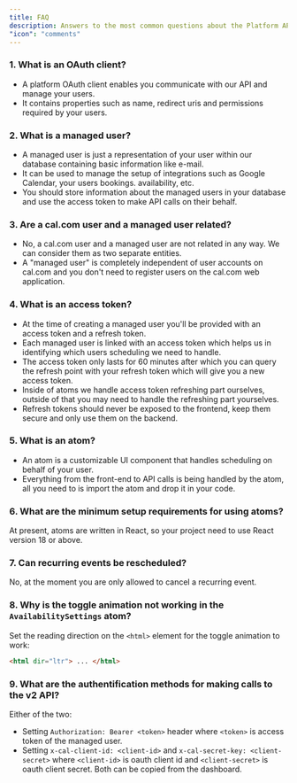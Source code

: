 ```yaml
---
title: FAQ
description: Answers to the most common questions about the Platform API and atoms.
"icon": "comments"
---
```

### 1. What is an OAuth client?
-  A platform OAuth client enables you communicate with our API and manage your users.
-  It contains properties such as name, redirect uris and permissions required by your users.

### 2. What is a managed user?
- A managed user is just a representation of your user within our database containing basic information like e-mail.
- It can be used to manage the setup of integrations such as Google Calendar, your users bookings. availability, etc.
- You should store information about the managed users in your database and use the access token to make API calls on their behalf.

### 3. Are a cal.com user and a managed user related?
- No, a cal.com user and a managed user are not related in any way. We can consider them as two separate entities.
- A "managed user" is completely independent of user accounts on cal.com and you don't need to register users on the cal.com web application.

### 4. What is an access token?
- At the time of creating a managed user you'll be provided with an access token and a refresh token.
- Each managed user is linked with an access token which helps us in identifying which users scheduling we need to handle.
- The access token only lasts for 60 minutes after which you can query the refresh point with your refresh token which will give you a new access token.
- Inside of atoms we handle access token refreshing part ourselves, outside of that you may need to handle the refreshing part yourselves.
- Refresh tokens should never be exposed to the frontend, keep them secure and only use them on the backend.

### 5. What is an atom?
- An atom is a customizable UI component that handles scheduling on behalf of your user.
- Everything from the front-end to API calls is being handled by the atom, all you need to is import the atom and drop it in your code.

### 6. What are the minimum setup requirements for using atoms?
At present, atoms are written in React, so your project need to use React version 18 or above.

### 7. Can recurring events be rescheduled?
No, at the moment you are only allowed to cancel a recurring event.

### 8. Why is the toggle animation not working in the `AvailabilitySettings` atom?
Set the reading direction on the `<html>` element for the toggle animation to work:
 ```html
 <html dir="ltr"> ... </html>
 ```

### 9. What are the authentification methods for making calls to the v2 API?
Either of the two:
- Setting `Authorization: Bearer <token>` header where `<token>` is access token of the managed user.
- Setting `x-cal-client-id: <client-id>` and `x-cal-secret-key: <client-secret>` where `<client-id>` is oauth client id and `<client-secret>` is oauth client secret. Both can be copied from the dashboard.
